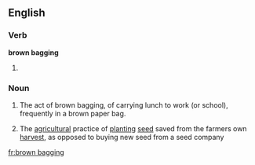 ==English==

===Verb===
'''brown bagging''' 

# {{present participle of|brown bag}}

===Noun===
{{en-noun|head=[[brown]] [[bagging]]|-}}

# The act of brown bagging, of carrying lunch to work (or school), frequently in a brown paper bag.
# {{context|agricultural}} The [[agricultural]] practice of [[planting]] [[seed]] saved from the farmers own [[harvest]], as opposed to buying new seed from a seed company

[[fr:brown bagging]]